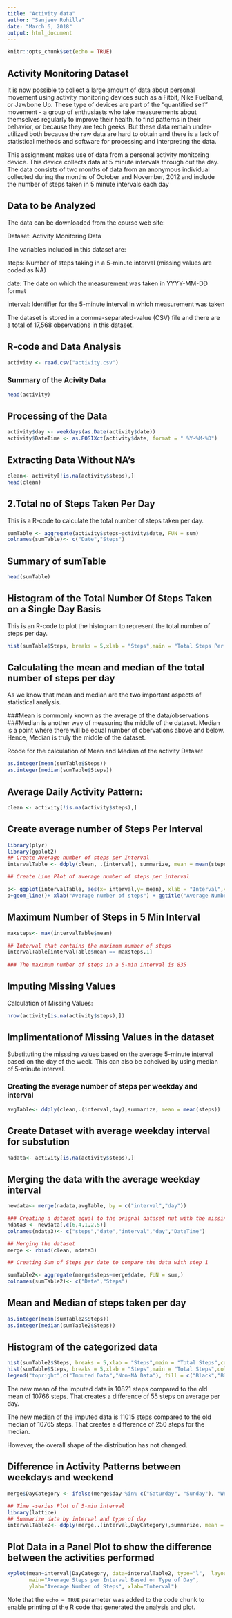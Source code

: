 ---
title: "Activity data"
author: "Sanjeev Rohilla"
date: "March 6, 2018"
output: html_document
---

```{r setup, include=FALSE}
knitr::opts_chunk$set(echo = TRUE)
```

## Activity Monitoring Dataset 

It is now possible to collect a large amount of data about personal movement using activity monitoring devices such as a Fitbit, Nike Fuelband, or Jawbone Up. These type of devices are part of the "quantified self" movement - a group of enthusiasts who take measurements about themselves regularly to improve their health, to find patterns in their behavior, or because they are tech geeks. But these data remain under-utilized both because the raw data are hard to obtain and there is a lack of statistical methods and software for processing and interpreting the data.

This assignment makes use of data from a personal activity monitoring device. This device collects data at 5 minute intervals through out the day. The data consists of two months of data from an anonymous individual collected during the months of October and November, 2012 and include the number of steps taken in 5 minute intervals each day


## Data to be Analyzed
The data can be downloaded from the course web site:

Dataset: Activity Monitoring Data 

The variables included in this dataset are:

steps: Number of steps taking in a 5-minute interval (missing values are coded as NA)

date: The date on which the measurement was taken in YYYY-MM-DD format

interval: Identifier for the 5-minute interval in which measurement was taken

The dataset is stored in a comma-separated-value (CSV) file and there are a total of 17,568 observations in this dataset.


## R-code and Data Analysis 
```{r echo = TRUE}
activity <- read.csv("activity.csv")
```

### Summary of the Acivity Data
```{r echo = TRUE}
head(activity)
```

## Processing of the Data 

```{r echo = TRUE, warning= FALSE}
activity$day <- weekdays(as.Date(activity$date))
activity$DateTime <- as.POSIXct(activity$date, format = " %Y-%M-%D")
```

## Extracting Data Without NA's

```{r echo = TRUE, warning=FALSE}
clean<- activity[!is.na(activity$steps),]
head(clean)
```

## 2.Total no of Steps Taken Per Day
This is a R-code to calculate the total number of steps taken per day.

```{r echo = TRUE, warning=FALSE}
sumTable <- aggregate(activity$steps~activity$date, FUN = sum)
colnames(sumTable)<- c("Date","Steps")
```

## Summary of sumTable

```{r echo = TRUE, warning= FALSE}
head(sumTable)
```

## Histogram of the Total Number Of Steps Taken on a Single Day Basis
This is an R-code to plot the histogram to represent the total number of steps per day.
```{r echo=TRUE,warning=FALSE}
hist(sumTable$Steps, breaks = 5,xlab = "Steps",main = "Total Steps Per Day")
```

## Calculating the mean and median of the total number of steps per day 
As we know that mean and median are the two important aspects of statistical analysis.

###Mean is commonly known as the average of the data/observations
###Median is another way of measuring the middle of the dataset. Median is a point where there will be equal number of obervations above and below. Hence, Median is truly the middle of the dataset.

Rcode for the calculation of Mean and Median of the activity Dataset
```{r echo=TRUE, warning=FALSE}
as.integer(mean(sumTable$Steps))
as.integer(median(sumTable$Steps))
```

## Average Daily Activity Pattern:

```{r echo=TRUE, warning= FALSE}
clean <- activity[!is.na(activity$steps),]
```


## Create average number of Steps Per Interval
```{r echo=TRUE}
library(plyr)
library(ggplot2)
## Create Average number of steps per Interval
intervalTable <- ddply(clean, .(interval), summarize, mean = mean(steps))

## Create Line Plot of average number of steps per interval

p<- ggplot(intervalTable, aes(x= interval,y= mean), xlab = "Interval",ylab = "Average Number of Steps")
p+geom_line()+ xlab("Average number of steps") + ggtitle("Average Number of Steps Per Interval")
```

## Maximum Number of Steps in 5 Min Interval
```{r echo=TRUE, warning=TRUE}
maxsteps<- max(intervalTable$mean)

## Interval that contains the maximum number of steps
intervalTable[intervalTable$mean == maxsteps,1]
 
### The maximum number of steps in a 5-min interval is 835
```

## Imputing Missing Values
Calculation of Missing Values:
```{r echo=TRUE, warning=FALSE}
nrow(activity[is.na(activity$steps),])
```

## Implimentationof Missing Values in the dataset

Substituting the misssing values based on the average 5-minute interval based on the day of the week. This can also be acheived by using median of 5-minute interval.

### Creating the average number of steps per weekday and interval
```{r echo =TRUE}
avgTable<- ddply(clean,.(interval,day),summarize, mean = mean(steps))
```

## Create Dataset with average weekday interval for substution 
```{r echo = TRUE}
nadata<- activity[is.na(activity$steps),]
```

## Merging the data with the average weekday interval
```{r echo=TRUE}
newdata<- merge(nadata,avgTable, by = c("interval","day"))

### Creating a dataset equal to the orignal dataset nut with the missing data filled in:
ndata3 <- newdata[,c(6,4,1,2,5)]
colnames(ndata3)<- c("steps","date","interval","day","DateTime")

## Merging the dataset 
merge <- rbind(clean, ndata3)

## Creating Sum of Steps per date to compare the data with step 1

sumTable2<- aggregate(merge$steps~merge$date, FUN = sum,)
colnames(sumTable2)<- c("Date","Steps")

```

## Mean and Median of steps taken per day
```{r echo=TRUE}
as.integer(mean(sumTable2$Steps))
as.integer(median(sumTable2$Steps))
```


## Histogram of the categorized data

```{r echo=TRUE}
hist(sumTable2$Steps, breaks = 5,xlab = "Steps",main = "Total Steps",col = "Black")
hist(sumTable$Steps, breaks = 5,xlab = "Steps",main = "Total Steps",col = "Blue",add = T)
legend("topright",c("Imputed Data","Non-NA Data"), fill = c("Black","Blue"))
```

The new mean of the imputed data is 10821 steps compared to the old mean of 10766 steps. That creates a difference of 55 steps on average per day.

The new median of the imputed data is 11015 steps compared to the old median of 10765 steps. That creates a difference of 250 steps for the median.

However, the overall shape of the distribution has not changed.

## Difference in Activity Patterns between weekdays and weekend

```{r echo=TRUE}
merge$DayCategory <- ifelse(merge$day %in% c("Saturday", "Sunday"), "Weekend", "Weekday")

## Time -series Plot of 5-min interval
library(lattice)
## Summarize data by interval and type of day
intervalTable2<- ddply(merge,.(interval,DayCategory),summarize, mean = mean(steps))
```

## Plot Data in a Panel Plot to show the difference between the activities performed 

```{r echo=TRUE, warning= FALSE}
xyplot(mean~interval|DayCategory, data=intervalTable2, type="l",  layout = c(1,2),
       main="Average Steps per Interval Based on Type of Day", 
       ylab="Average Number of Steps", xlab="Interval")
```





Note that the `echo = TRUE` parameter was added to the code chunk to enable printing of the R code that generated the analysis and plot.

